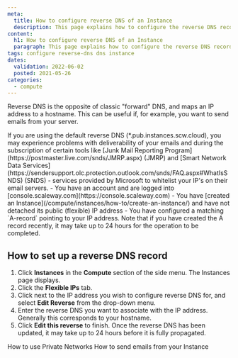 ```yaml
---
meta:
  title: How to configure reverse DNS of an Instance
  description: This page explains how to configure the reverse DNS record of your Instance
content:
  h1: How to configure reverse DNS of an Instance
  paragraph: This page explains how to configure the reverse DNS record of your Instance
tags: configure reverse-dns dns instance 
dates:
  validation: 2022-06-02
  posted: 2021-05-26
categories:
  - compute 
---
```


Reverse DNS is the opposite of classic "forward" DNS, and maps an IP address to a hostname. This can be useful if, for example, you want to send emails from your server.

<Message type="important">
  If you are using the default reverse DNS (*.pub.instances.scw.cloud), you may experience problems with deliverability of your emails and during the subscription of certain tools like [Junk Mail Reporting Program](https://postmaster.live.com/snds/JMRP.aspx) (JMRP) and [Smart Network Data Services](https://sendersupport.olc.protection.outlook.com/snds/FAQ.aspx#WhatIsSNDS) (SNDS) - services provided by Microsoft to whitelist your IP's on their email servers.
</Message>

<Message type="requirement">
  - You have an account and are logged into [console.scaleway.com](https://console.scaleway.com) 
  - You have [created an Instance](/compute/instances/how-to/create-an-instance/) and have not detached its public (flexible) IP address
  - You have configured a matching `A-record` pointing to your IP address. Note that if you have created the A record recently, it may take up to 24 hours for the operation to be completed.
</Message>

## How to set up a reverse DNS record

1. Click **Instances** in the **Compute** section of the side menu. The Instances page displays.
2. Click the **Flexible IPs** tab.
3. Click <Icon name="more" /> next to the IP address you wish to configure reverse DNS for, and select **Edit Reverse** from the drop-down menu.
    <Lightbox src="scaleway-edit-reverse.webp" alt=""/>
4. Enter the reverse DNS you want to associate with the IP address. Generally this corresponds to your hostname. 
    <Lightbox src="scaleway-edit-reverse-popup.webp" alt=""/>
5. Click **Edit this reverse** to finish.
    <Message type="note">
      Once the reverse DNS has been updated, it may take up to 24 hours before it is fully propagated.
    </Message>


<Navigation title="See Also">
  <PreviousButton to="/compute/instances/how-to/use-private-networks/">How to use Private Networks</PreviousButton>
  <NextButton to="/compute/instances/how-to/send-emails-from-your-instance/">How to send emails from your Instance</NextButton>
</Navigation>
